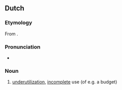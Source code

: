 ==Dutch==

===Etymology===
From {{suffix|nl|onderbenutten|ing}}.

===Pronunciation===
* {{audio|nl|Nl-onderbenutting.ogg|Audio}}

===Noun===
{{nl-noun|f|-|-}}

# [[underutilization]], [[incomplete]] use (of e.g. a budget)